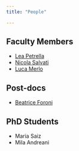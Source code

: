 ```yaml
---
title: "People"

---
```


## Faculty Members
- [Lea Petrella](https://beatricefor.github.io/quantile-website-test-pages/petrella.html)
- [Nicola Salvati](https://beatricefor.github.io/quantile-website-test-pages/salvati.html)
- [Luca Merlo](https://beatricefor.github.io/quantile-website-test-pages/merlo.html)

## Post-docs
- [Beatrice Foroni](https://beatricefor.github.io/quantile-website-test-pages/foroni.html)

## PhD Students
- Maria Saiz
- Mila Andreani
